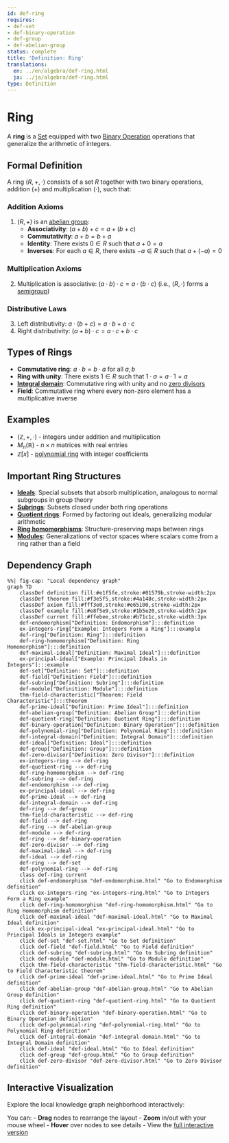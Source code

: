 ```yaml
---
id: def-ring
requires:
- def-set
- def-binary-operation
- def-group
- def-abelian-group
status: complete
title: 'Definition: Ring'
translations:
  en: ../en/algebra/def-ring.html
  ja: ../ja/algebra/def-ring.html
type: Definition
---
```


# Ring {#def-ring}

A **ring** is a [Set](../logic-set-theory/def-set.qmd) equipped with two [Binary Operation](def-binary-operation.qmd) operations that generalize the arithmetic of integers.

## Formal Definition

A ring $(R, +, \cdot)$ consists of a set $R$ together with two binary operations, addition $(+)$ and multiplication $(\cdot)$, such that:

### Addition Axioms
1. $(R, +)$ is an [abelian group](def-abelian-group.qmd):
   - **Associativity**: $(a + b) + c = a + (b + c)$
   - **Commutativity**: $a + b = b + a$
   - **Identity**: There exists $0 \in R$ such that $a + 0 = a$
   - **Inverses**: For each $a \in R$, there exists $-a \in R$ such that $a + (-a) = 0$

### Multiplication Axioms
2. Multiplication is associative: $(a \cdot b) \cdot c = a \cdot (b \cdot c)$
   (i.e., $(R, \cdot)$ forms a [semigroup](def-semigroup.qmd))

### Distributive Laws
3. Left distributivity: $a \cdot (b + c) = a \cdot b + a \cdot c$
4. Right distributivity: $(a + b) \cdot c = a \cdot c + b \cdot c$

## Types of Rings

- **Commutative ring**: $a \cdot b = b \cdot a$ for all $a, b$
- **Ring with unity**: There exists $1 \in R$ such that $1 \cdot a = a \cdot 1 = a$
- **[Integral domain](def-integral-domain.qmd)**: Commutative ring with unity and no [zero divisors](def-zero-divisor.qmd)
- **Field**: Commutative ring where every non-zero element has a multiplicative inverse

## Examples

- $(\mathbb{Z}, +, \cdot)$ - integers under addition and multiplication
- $M_n(\mathbb{R})$ - $n \times n$ matrices with real entries
- $\mathbb{Z}[x]$ - [polynomial ring](def-polynomial-ring.qmd) with integer coefficients

## Important Ring Structures

- **[Ideals](def-ideal.qmd)**: Special subsets that absorb multiplication, analogous to normal subgroups in group theory
- **[Subrings](def-subring.qmd)**: Subsets closed under both ring operations
- **[Quotient rings](def-quotient-ring.qmd)**: Formed by factoring out ideals, generalizing modular arithmetic
- **[Ring homomorphisms](def-ring-homomorphism.qmd)**: Structure-preserving maps between rings
- **[Modules](def-module.qmd)**: Generalizations of vector spaces where scalars come from a ring rather than a field

## Dependency Graph

```mermaid
%%| fig-cap: "Local dependency graph"
graph TD
    classDef definition fill:#e1f5fe,stroke:#01579b,stroke-width:2px
    classDef theorem fill:#f3e5f5,stroke:#4a148c,stroke-width:2px
    classDef axiom fill:#fff3e0,stroke:#e65100,stroke-width:2px
    classDef example fill:#e8f5e9,stroke:#1b5e20,stroke-width:2px
    classDef current fill:#ffebee,stroke:#b71c1c,stroke-width:3px
    def-endomorphism["Definition: Endomorphism"]:::definition
    ex-integers-ring["Example: Integers Form a Ring"]:::example
    def-ring["Definition: Ring"]:::definition
    def-ring-homomorphism["Definition: Ring Homomorphism"]:::definition
    def-maximal-ideal["Definition: Maximal Ideal"]:::definition
    ex-principal-ideal["Example: Principal Ideals in Integers"]:::example
    def-set["Definition: Set"]:::definition
    def-field["Definition: Field"]:::definition
    def-subring["Definition: Subring"]:::definition
    def-module["Definition: Module"]:::definition
    thm-field-characteristic["Theorem: Field Characteristic"]:::theorem
    def-prime-ideal["Definition: Prime Ideal"]:::definition
    def-abelian-group["Definition: Abelian Group"]:::definition
    def-quotient-ring["Definition: Quotient Ring"]:::definition
    def-binary-operation["Definition: Binary Operation"]:::definition
    def-polynomial-ring["Definition: Polynomial Ring"]:::definition
    def-integral-domain["Definition: Integral Domain"]:::definition
    def-ideal["Definition: Ideal"]:::definition
    def-group["Definition: Group"]:::definition
    def-zero-divisor["Definition: Zero Divisor"]:::definition
    ex-integers-ring --> def-ring
    def-quotient-ring --> def-ring
    def-ring-homomorphism --> def-ring
    def-subring --> def-ring
    def-endomorphism --> def-ring
    ex-principal-ideal --> def-ring
    def-prime-ideal --> def-ring
    def-integral-domain --> def-ring
    def-ring --> def-group
    thm-field-characteristic --> def-ring
    def-field --> def-ring
    def-ring --> def-abelian-group
    def-module --> def-ring
    def-ring --> def-binary-operation
    def-zero-divisor --> def-ring
    def-maximal-ideal --> def-ring
    def-ideal --> def-ring
    def-ring --> def-set
    def-polynomial-ring --> def-ring
    class def-ring current
    click def-endomorphism "def-endomorphism.html" "Go to Endomorphism definition"
    click ex-integers-ring "ex-integers-ring.html" "Go to Integers Form a Ring example"
    click def-ring-homomorphism "def-ring-homomorphism.html" "Go to Ring Homomorphism definition"
    click def-maximal-ideal "def-maximal-ideal.html" "Go to Maximal Ideal definition"
    click ex-principal-ideal "ex-principal-ideal.html" "Go to Principal Ideals in Integers example"
    click def-set "def-set.html" "Go to Set definition"
    click def-field "def-field.html" "Go to Field definition"
    click def-subring "def-subring.html" "Go to Subring definition"
    click def-module "def-module.html" "Go to Module definition"
    click thm-field-characteristic "thm-field-characteristic.html" "Go to Field Characteristic theorem"
    click def-prime-ideal "def-prime-ideal.html" "Go to Prime Ideal definition"
    click def-abelian-group "def-abelian-group.html" "Go to Abelian Group definition"
    click def-quotient-ring "def-quotient-ring.html" "Go to Quotient Ring definition"
    click def-binary-operation "def-binary-operation.html" "Go to Binary Operation definition"
    click def-polynomial-ring "def-polynomial-ring.html" "Go to Polynomial Ring definition"
    click def-integral-domain "def-integral-domain.html" "Go to Integral Domain definition"
    click def-ideal "def-ideal.html" "Go to Ideal definition"
    click def-group "def-group.html" "Go to Group definition"
    click def-zero-divisor "def-zero-divisor.html" "Go to Zero Divisor definition"
```

## Interactive Visualization

Explore the local knowledge graph neighborhood interactively:

::: {.graph-viz data-id="def-ring" data-width="700" data-height="500"}
:::

You can:
- **Drag** nodes to rearrange the layout
- **Zoom** in/out with your mouse wheel
- **Hover** over nodes to see details
- View the [full interactive version](../../output/interactive/en/def-ring.html){target="_blank"}
